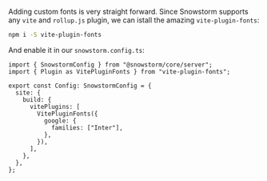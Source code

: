
Adding custom fonts is very straight forward. Since Snowstorm supports any `vite` and `rollup.js` plugin, we can istall the amazing `vite-plugin-fonts`:

```bash
npm i -S vite-plugin-fonts
```

And enable it in our `snowstorm.config.ts`:

```tsx
import { SnowstormConfig } from "@snowstorm/core/server";
import { Plugin as VitePluginFonts } from "vite-plugin-fonts";

export const Config: SnowstormConfig = {
  site: {
    build: {
      vitePlugins: [
        VitePluginFonts({
          google: {
            families: ["Inter"],
          },
        }),
      ],
    },
  },
};
```
